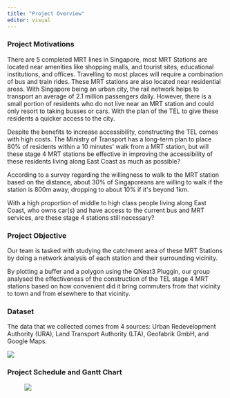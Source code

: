 ```yaml
---
title: "Project Overview"
editor: visual
---
```


### Project Motivations

There are 5 completed MRT lines in Singapore, most MRT Stations are located near amenities like
shopping malls, and tourist sites, educational institutions, and offices. Travelling
to most places will require a combination of bus and train rides. These MRT stations
are also located near residential areas. With Singapore being an urban city, the
rail network helps to transport an average of 2.1 million passengers daily. However,
there is a small portion of residents who do not live near an MRT station and
could only resort to taking busses or cars. With the plan of the TEL to give
these residents a quicker access to the city.

Despite the benefits to increase accessibility, constructing the TEL comes with high costs.
The Ministry of Transport has a long-term plan to place 80% of residents within
a 10 minutes\' walk from a MRT station,
but will these stage 4 MRT stations be effective in improving the accessibility
of these residents living along East Coast as much as possible?

According to a survey regarding the willingness to walk to the MRT station based on the
distance, about 30% of Singaporeans are willing to walk if the station is 800m
away, dropping to about 10% if it\'s beyond 1km.

With a high proportion of middle to high class people living along East Coast, who owns
car(s) and have access to the current bus and MRT services, are these stage 4
stations still necessary?

### Project Objective

Our team is tasked with studying the catchment area of these MRT Stations by doing a
network analysis of each station and their surrounding vicinity.

By plotting a buffer and a polygon using the QNeat3 Pluggin, our group analysed the effectiveness of the construction of the TEL stage 4 MRT stations based on how convenient did
it bring commuters from that vicinity to town and from elsewhere to that
vicinity.

### Dataset

The data that we collected comes from 4 sources: Urban Redevelopment Authority (URA), Land Transport Authority (LTA), Geofabrik GmbH, and Google Maps.

![](images/paste-795237CA.png)

### Project Schedule and Gantt Chart

![![](images/paste-9BECDCC9.png)](images/paste-C7E7CAE8.png)
